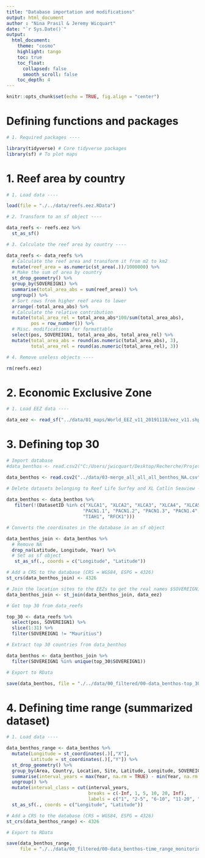 ```yaml
---
title: "Database importation and modifications"
output: html_document
author : "Nina Prasil & Jeremy Wicquart"
date: "`r Sys.Date()`"
output: 
  html_document:
    theme: "cosmo"
    highlight: tango
    toc: true
    toc_float:
      collapsed: false
      smooth_scroll: false
    toc_depth: 4
---
```


```r

knitr::opts_chunk$set(echo = TRUE, fig.align = "center")

```

# Defining functions and packages

```r

# 1. Required packages ----

library(tidyverse) # Core tidyverse packages
library(sf) # To plot maps

```

# 1. Reef area by country

```r

# 1. Load data ----

load(file = "./../data/reefs.eez.RData")

# 2. Transform to an sf object ----

data_reefs <- reefs.eez %>% 
  st_as_sf()

# 3. Calculate the reef area by country ----

data_reefs <- data_reefs %>% 
  # Calculate the reef area and transform it from m2 to km2
  mutate(reef_area = as.numeric(st_area(.))/1000000) %>%
  # Make the sum of area by country
  st_drop_geometry() %>% 
  group_by(SOVEREIGN1) %>% 
  summarise(total_area_abs = sum(reef_area)) %>% 
  ungroup() %>% 
  # Sort rows from higher reef area to lower
  arrange(-total_area_abs) %>% 
  # Calculate the relative contribution
  mutate(total_area_rel = total_area_abs*100/sum(total_area_abs),
         pos = row_number()) %>% 
  # Misc. modifications for formattable
  select(pos, SOVEREIGN1, total_area_abs, total_area_rel) %>% 
  mutate(total_area_abs = round(as.numeric(total_area_abs), 3),
         total_area_rel = round(as.numeric(total_area_rel), 3))

# 4. Remove useless objects ----

rm(reefs.eez)

```

# 2. Economic Exclusive Zone

```r

# 1. Load EEZ data ----

data_eez <- read_sf("../data/01_maps/World_EEZ_v11_20191118/eez_v11.shp")
```

# 3. Defining top 30

```r

# Import database 
#data_benthos <- read.csv2("C:/Users/jwicquart/Desktop/Recherche/Projets/2019-07-08 - Global Coral Reef Monitoring Network/GCRMN_2020/data/03-merge_all_all_all_benthos_NA.csv")

data_benthos <- read.csv2("../data/03-merge_all_all_all_benthos_NA.csv")

# Delete datasets belonging to Reef Life Surfey and XL Catlin Seaview -> too different, induce a bias
  
data_benthos <- data_benthos %>% 
   filter(!(DatasetID %in% c("XLCA1", "XLCA2", "XLCA3", "XLCA4", "XLCA5",
                            "PACN1.1", "PACN1.2", "PACN1.3", "PACN1.4",
                            "TIAH1", "RFCK1")))

# Converts the coordinates in the database in an sf object

data_benthos_join <- data_benthos %>% 
  # Remove NA
  drop_na(Latitude, Longitude, Year) %>%
  # Set as sf object
   st_as_sf(., coords = c("Longitude", "Latitude"))

# Add a CRS to the database (CRS = WGS84, ESPG = 4326)
st_crs(data_benthos_join) <- 4326

# Join the location sites to the EEZs to get the real names $SOVEREIGN1
data_benthos_join <- st_join(data_benthos_join, data_eez)

# Get top 30 from data_reefs

top_30 <- data_reefs %>% 
  select(pos, SOVEREIGN1) %>% 
  slice(1:31) %>% 
  filter(SOVEREIGN1 != "Mauritius")

# Extract top 30 countries from data_benthos

data_benthos <- data_benthos_join %>% 
  filter(SOVEREIGN1 %in% unique(top_30$SOVEREIGN1))

# Export to RData

save(data_benthos, file = "./../data/00_filtered/00-data_benthos-top_30.RData")

```

# 4. Defining time range (summarized dataset)

```r

# 1. Load data ----

data_benthos_range <- data_benthos %>% 
  mutate(Longitude = st_coordinates(.)[,"X"],
         Latitude = st_coordinates(.)[,"Y"]) %>% 
  st_drop_geometry() %>% 
  group_by(Area, Country, Location, Site, Latitude, Longitude, SOVEREIGN1) %>% 
  summarise(interval_years = max(Year, na.rm = TRUE) - min(Year, na.rm = TRUE)) %>%
  ungroup() %>% 
  mutate(interval_class = cut(interval_years, 
                              breaks = c(-Inf, 1, 5, 10, 20, Inf),
                              labels = c("1", "2-5", "6-10", "11-20", ">20"))) %>% 
  st_as_sf(., coords = c("Longitude", "Latitude"))

# Add a CRS to the database (CRS = WGS84, ESPG = 4326)
st_crs(data_benthos_range) <- 4326

# Export to RData

save(data_benthos_range, 
     file = "./../data/00_filtered/00-data_benthos-time_range_monitoring.RData")

```
